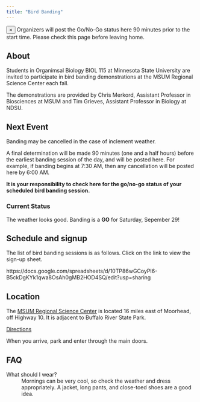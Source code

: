 ```yaml
---
title: "Bird Banding"
---
```


<div class="alert alert-dismissible alert-info">
  <button type="button" class="close" data-dismiss="alert">&times;</button>
Organizers will post the Go/No-Go status here 90 minutes prior to the start time. Please check this page before leaving home.
</div>

## About

Students in Organimsal Biology BIOL 115 at Minnesota State University are invited to participate in bird banding demonstrations at the MSUM Regional Science Center each fall.

The demonstrations are provided by Chris Merkord, Assistant Professor in Biosciences at MSUM and Tim Grieves, Assistant Professor in Biology at NDSU.

## Next Event

Banding may be cancelled in the case of inclement weather.

A final determination will be made 90 minutes (one and a half hours) before the earliest banding session of the day, and will be posted here. For example, if banding begins at 7:30 AM, then any cancellation will be posted here by 6:00 AM.

<strong>It is your responsibility to check here for the go/no-go status of your scheduled bird banding session.</strong>

<div class="panel panel-success">
<div class="panel-heading">
  <h3 class="panel-title">Current Status</h3>
</div>
<div class="panel-body">
  The weather looks good.
  Banding is a <strong>GO</strong> for Saturday, Sepember 29!
</div>
</div>

## Schedule and signup

The list of bird banding sessions is as follows. Click on the link to view the sign-up sheet.

https://docs.google.com/spreadsheets/d/10TP86wGCoyPI6-B5ckDgKYk1qwa8OsAh0gMB2HOD4SQ/edit?usp=sharing

## Location

The <a href="https://www.mnstate.edu/science-center/">MSUM Regional Science Center</a> is located 16 miles east of Moorhead, off Highway 10. It is adjacent to Buffalo River State Park.

<a class="btn btn-info btn-sm" href="https://www.google.com/maps/dir//46.8671306,-96.4535558/@46.8676844,-96.4561498,16z">Directions</a>

When you arrive, park and enter through the main doors.

## FAQ

<dl class="row">
<dt class="col-sm-3">What should I wear?</dt>
<dd class="col-sm-9">Mornings can be very cool, so check the weather and dress appropriately. A jacket, long pants, and close-toed shoes are a good idea.</dd>
</dl>